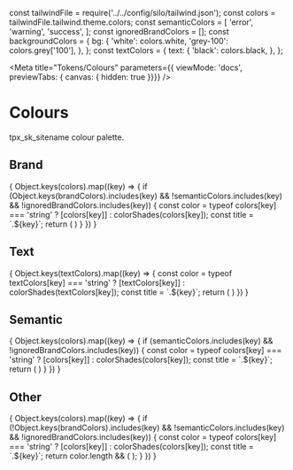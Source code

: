 const tailwindFile = require('../../config/silo/tailwind.json');
const colors = tailwindFile.tailwind.theme.colors;
const semanticColors = [
  'error',
  'warning',
  'success',
];
const ignoredBrandColors = [];
const backgroundColors = {
  bg: {
    'white': colors.white,
    'grey-100': colors.grey['100'],
  },
};
const textColors = {
  text: {
    'black': colors.black,
  },
};

<Meta title="Tokens/Colours"
parameters={{ viewMode: 'docs', previewTabs: { canvas: { hidden: true }}}}
/>

# Colours

<Subtitle>tpx_sk_sitename colour palette.</Subtitle>

## Brand
<ColorPalette>
  {
    Object.keys(colors).map((key) => {
      if (Object.keys(brandColors).includes(key) && !semanticColors.includes(key) && !ignoredBrandColors.includes(key)) {
        const color = typeof colors[key] === 'string' ? [colors[key]] : colorShades(colors[key]);
        const title = `.${key}`;
        return (
          <ColorItem key={key} title={title} colors={color} />
        )
      }
    })
  }
</ColorPalette>

## Text
<ColorPalette>
  {
    Object.keys(textColors).map((key) => {
      const color = typeof textColors[key] === 'string' ? [textColors[key]] : colorShades(textColors[key]);
      const title = `.${key}`;
      return (
        <ColorItem key={key} title={title} colors={color} />
      )
    })
  }
</ColorPalette>

## Semantic
<ColorPalette>
  {
    Object.keys(colors).map((key) => {
      if (semanticColors.includes(key) && !ignoredBrandColors.includes(key)) {
        const color = typeof colors[key] === 'string' ? [colors[key]] : colorShades(colors[key]);
        const title = `.${key}`;
        return (
          <ColorItem key={key} title={title} colors={color}/>
        )
      }
    })
  }
</ColorPalette>

## Other
<ColorPalette>
  {
    Object.keys(colors).map((key) => {
      if (!Object.keys(brandColors).includes(key) && !semanticColors.includes(key) && !ignoredBrandColors.includes(key)) {
        const color = typeof colors[key] === 'string' ? [colors[key]] : colorShades(colors[key]);
        const title = `.${key}`;
        return color.length && (
          <ColorItem key={key} title={title} colors={color} />
        );
      }
    })
  }
</ColorPalette>
